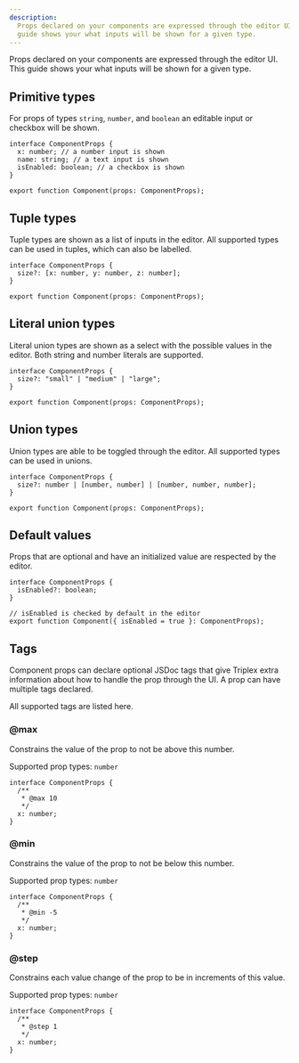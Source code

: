 ```yaml
---
description:
  Props declared on your components are expressed through the editor UI. This
  guide shows your what inputs will be shown for a given type.
---
```


Props declared on your components are expressed through the editor UI. This
guide shows your what inputs will be shown for a given type.

## Primitive types

For props of types `string`, `number`, and `boolean` an editable input or
checkbox will be shown.

```tsx
interface ComponentProps {
  x: number; // a number input is shown
  name: string; // a text input is shown
  isEnabled: boolean; // a checkbox is shown
}

export function Component(props: ComponentProps);
```

## Tuple types

Tuple types are shown as a list of inputs in the editor. All supported types can
be used in tuples, which can also be labelled.

```tsx
interface ComponentProps {
  size?: [x: number, y: number, z: number];
}

export function Component(props: ComponentProps);
```

## Literal union types

Literal union types are shown as a select with the possible values in the
editor. Both string and number literals are supported.

```tsx
interface ComponentProps {
  size?: "small" | "medium" | "large";
}

export function Component(props: ComponentProps);
```

## Union types

Union types are able to be toggled through the editor. All supported types can
be used in unions.

```tsx
interface ComponentProps {
  size?: number | [number, number] | [number, number, number];
}

export function Component(props: ComponentProps);
```

## Default values

Props that are optional and have an initialized value are respected by the
editor.

```tsx
interface ComponentProps {
  isEnabled?: boolean;
}

// isEnabled is checked by default in the editor
export function Component({ isEnabled = true }: ComponentProps);
```

## Tags

Component props can declare optional JSDoc tags that give Triplex extra
information about how to handle the prop through the UI. A prop can have
multiple tags declared.

All supported tags are listed here.

### @max

Constrains the value of the prop to not be above this number.

Supported prop types: `number`

```tsx
interface ComponentProps {
  /**
   * @max 10
   */
  x: number;
}
```

### @min

Constrains the value of the prop to not be below this number.

Supported prop types: `number`

```tsx
interface ComponentProps {
  /**
   * @min -5
   */
  x: number;
}
```

### @step

Constrains each value change of the prop to be in increments of this value.

Supported prop types: `number`

```tsx
interface ComponentProps {
  /**
   * @step 1
   */
  x: number;
}
```
